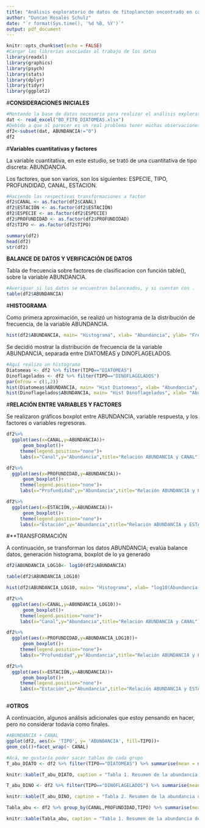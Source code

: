 ```yaml
---
title: "Análisis exploratorio de datos de fitoplancton encontrado en canales Baker y Martinez, bajo CIMAR Fiordo N°20"
author: "Duncan Rosales Schulz"
date: "`r format(Sys.time(), '%d %B, %Y')`"
output: pdf_document
---
```


```r
knitr::opts_chunk$set(echo = FALSE)
#Cargar las librerías asociadas al trabajo de los datos
library(readxl)
library(graphics)
library(psych)
library(stats)
library(dplyr)
library(tidyr)
library(ggplot2)
```

#**CONSIDERACIONES INICIALES**

```r
#Montando la base de datos necesaria para realizar el análisis exploratorio
dat <- read_excel("BD_FITO_DIATOMEAS.xlsx")
#Debido a que al parecer es un real problema tener muchas observaciones en 0, cosa que para usar PRIMER si era muy útil, procederé a borrar aquellos registros que tengan abundancia ">0"
df2<-subset(dat, ABUNDANCIA!="0")
df2
```

#**Variables cuantitativas y factores**

La variable cuantitativa, en este estudio, se trató de una cuantitativa de tipo discreta: ABUNDANCIA.

Los factores, que son varios, son los siguientes: ESPECIE, TIPO, PROFUNDIDAD, CANAL, ESTACION.

```r
#Haciendo las respectivas transformaciones a factor
df2$CANAL <- as.factor(df2$CANAL)
df2$ESTACIÓN <- as.factor(df2$ESTACIÓN)
df2$ESPECIE <- as.factor(df2$ESPECIE)
df2$PROFUNDIDAD <- as.factor(df2$PROFUNDIDAD)
df2$TIPO <- as.factor(df2$TIPO)
```

```r
summary(df2)
head(df2)
str(df2)
```
**BALANCE DE DATOS Y VERIFICACIÓN DE DATOS**

Tabla de frecuencia sobre factores de clasificacion con función table(), sobre la variable ABUNDANCIA.

```r
#Averiguar si los datos se encuentran balanceados, y si cuentan con .
table(df2$ABUNDANCIA)
```

#**HISTOGRAMA**

Como primera aproximación, se realizó un histograma de la distribución de frecuencia, de la variable ABUNDANCIA.

```r
hist(df2$ABUNDANCIA, main= "Histograma", xlab= "Abundancia", ylab= "Frecuencia", ylim= c(0,1000),col="yellow")
```


Se decidió mostrar la distribución de frecuencia de la variable ABUNDANCIA, separada entre DIATOMEAS y DINOFLAGELADOS.

```r
#Aquí realizo un histograma
Diatomeas <- df2 %>% filter(TIPO=="DIATOMEAS")
Dinoflagelados <- df2 %>% filter(TIPO=="DINOFLAGELADOS")
par(mfrow = c(1,2))
hist(Diatomeas$ABUNDANCIA, main= "Hist Diatomeas", xlab= "Abundancia", ylab = "Frecuencia", ylim= c(0,800),col="cyan")
hist(Dinoflagelados$ABUNDANCIA, main= "Hist Dinoflagelados", xlab= "Abundancia", ylab= "Frecuencia", ylim= c(0,350),col="green")
```

#**RELACIÓN ENTRE VARIABLES Y FACTORES**

Se realizaron gráficos boxplot entre ABUNDANCIA, variable respuesta, y los factores o variables regresoras.

```r
df2%>% 
  ggplot(aes(x=CANAL,y=ABUNDANCIA))+
      geom_boxplot()+
     theme(legend.position="none")+
     labs(x="Canal",y="Abundancia",title="Relación ABUNDANCIA y CANAL")

df2%>% 
  ggplot(aes(x=PROFUNDIDAD,y=ABUNDANCIA))+
      geom_boxplot()+
     theme(legend.position="none")+
     labs(x="Profundidad",y="Abundancia",title="Relación ABUNDANCIA y PROFUNDIDAD")

df2%>% 
  ggplot(aes(x=ESTACIÓN,y=ABUNDANCIA))+
      geom_boxplot()+
     theme(legend.position="none")+
     labs(x="Estación",y="Abundancia",title="Relación ABUNDANCIA y ESTACIÓN")
```
#**TRANSFORMACIÓN

A continuación, se transforman los datos ABUNDANCIA; evalúa balance datos, generación histograma, boxplot de lo ya generado

```r
df2$ABUNDANCIA_LOG10<- log10(df2$ABUNDANCIA)
```


```r
table(df2$ABUNDANCIA_LOG10)

hist(df2$ABUNDANCIA_LOG10, main= "Histograma", xlab= "log10(Abundancia)", ylab= "Frecuencia", ylim= c(0,1000),col="yellow")

df2%>% 
  ggplot(aes(x=CANAL,y=ABUNDANCIA_LOG10))+
      geom_boxplot()+
     theme(legend.position="none")+
     labs(x="Canal",y="Abundancia",title="Relación ABUNDANCIA y CANAL")

df2%>% 
  ggplot(aes(x=PROFUNDIDAD,y=ABUNDANCIA_LOG10))+
      geom_boxplot()+
     theme(legend.position="none")+
     labs(x="Profundidad",y="Abundancia",title="Relación ABUNDANCIA y PROFUNDIDAD")

df2%>% 
  ggplot(aes(x=ESTACIÓN,y=ABUNDANCIA))+
      geom_boxplot()+
     theme(legend.position="none")+
     labs(x="Estación",y="Abundancia",title="Relación ABUNDANCIA y ESTACIÓN")
```

```r

```



#**OTROS**

A continuación, algunos análisis adicionales que estoy pensando en hacer, pero no considerar todavía como finales.

```r
#ABUNDANCIA + CANAL
ggplot(df2, aes(x= 'TIPO', y= 'ABUNDANCIA', fill=TIPO))+
geom_col()+facet_wrap(~ CANAL)
```

```r
#Acá, me gustaría poder sacar tablas de cada grupo
T_abu_DIATO <- df2 %>% filter(TIPO=="DIATOMEAS") %>% summarise(mean = mean(ABUNDANCIA), sd = sd(ABUNDANCIA), max(ABUNDANCIA), min (ABUNDANCIA))

knitr::kable(T_abu_DIATO, caption = "Tabla 1. Resumen de la abundancia de diatomeas")

T_abu_DINO <- df2 %>% filter(TIPO=="DINOFLAGELADOS") %>% summarise(mean = mean(ABUNDANCIA), sd = sd(ABUNDANCIA), max(ABUNDANCIA), min (ABUNDANCIA))

knitr::kable(T_abu_DINO, caption = "Tabla 2. Resumen de la abundancia de dinoflagelados")
```


```r
Tabla_abu <- df2 %>% group_by(CANAL,PROFUNDIDAD,TIPO) %>% summarise(mean = mean(ABUNDANCIA), sd = sd(ABUNDANCIA), n=n())

knitr::kable(Tabla_abu, caption = "Tabla 1. Resumen de la abundancia de fitoplancton, por canal y profundidad")
```


